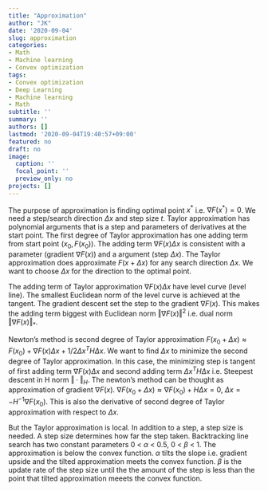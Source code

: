 ```yaml
---
title: "Approximation"
author: "JK"
date: '2020-09-04'
slug: approximation
categories:
- Math
- Machine learning
- Convex optimization
tags:
- Convex optimization
- Deep Learning
- Machine learning
- Math
subtitle: ''
summary: ''
authors: []
lastmod: '2020-09-04T19:40:57+09:00'
featured: no
draft: no
image:
  caption: ''
  focal_point: ''
  preview_only: no
projects: []
---
```


The purpose of approximation is finding optimal point $x^*$ i.e. $\nabla F(x^*) = 0$. We need a step/search direction $\Delta x$ and step size $t$. Taylor approximation has polynomial arguments that is a step and parameters of derivatives at the start point. The first degree of Taylor approximation has one adding term from start point $(x_0, F(x_0))$. The adding term $\nabla F(x) \Delta x$ is consistent with a parameter (gradient $\nabla F(x)$) and a argument (step $\Delta x$). The Taylor approximation does approximate $F(x + \Delta x)$ for any search direction $\Delta x$. We want to choose $\Delta x$ for the direction to the optimal point. 

The adding term of Taylor approximation $\nabla F(x) \Delta x$ have level curve (level line). The smallest Euclidean norm of the level curve is achieved at the tangent. The gradient descent set the step to the gradient $\nabla F(x)$. This makes the adding term biggest with Euclidean norm $\Vert \nabla F(x) \Vert^2$ i.e. dual norm $\Vert \nabla F(x) \Vert_*$.  

Newton's method is second degree of Taylor approximation $F(x_0+\Delta x) \approx F(x_0) + \nabla F(x) \Delta x + 1/2\Delta x^T H \Delta x$. We want to find $\Delta x$ to minimize the second degree of Taylor approximation. In this case, the minimizing step is tangent of first adding term $\nabla F(x) \Delta x$ and second adding term $\Delta x^T H \Delta x$ i.e. Steepest descent in H norm $\Vert \cdot \Vert _H$. The newton's method can be thought as approximation of gradient $\nabla F(x)$. $\nabla F(x_0 + \Delta x) \approx  \nabla F(x_0) + H \Delta x = 0,\ \Delta x = -H^{-1} \nabla F(x_0)$. This is also the derivative of second degree of Taylor approximation with respect to $\Delta x$.    

But the Taylor approximation is local. In addition to a step, a step size is needed. A step size determines how far the step taken. Backtracking line search has two constant parameters 0 < $\alpha$ < 0.5, 0 < $\beta$ < 1. The approximation is below the convex function. $\alpha$ tilts the slope i.e. gradient upside and the tilted approximation meets the convex function. $\beta$ is the update rate of the step size until the the amount of the step is less than the point that tilted approximation meeets the convex function.  

